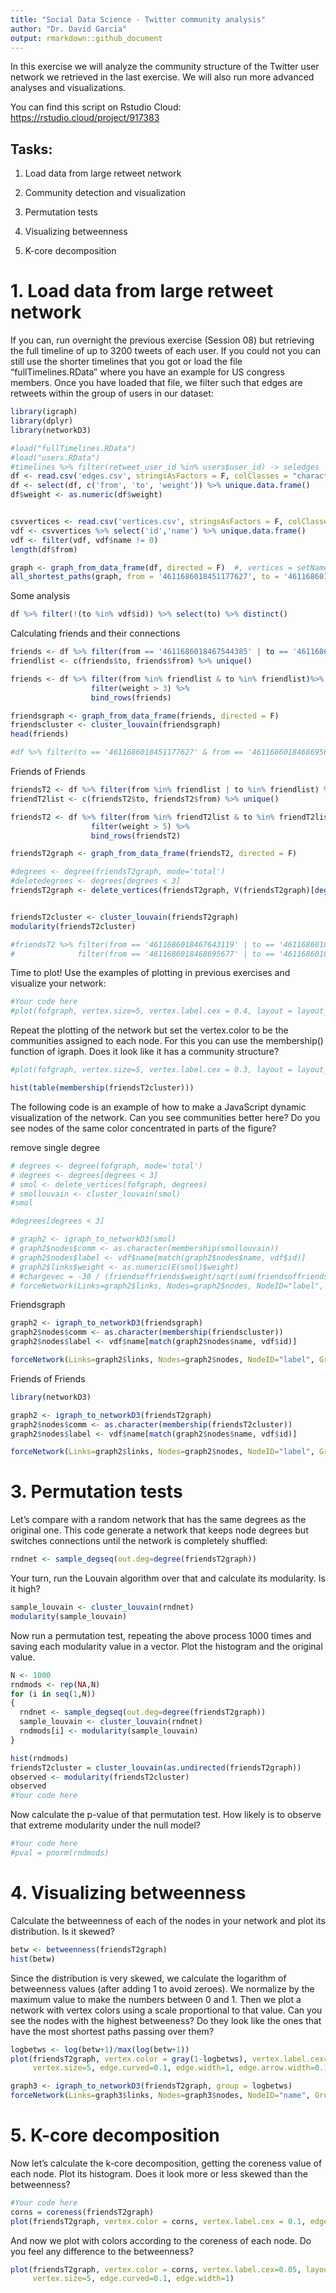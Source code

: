 ```yaml
---
title: "Social Data Science - Twitter community analysis"
author: "Dr. David Garcia"
output: rmarkdown::github_document
---
```


In this exercise we will analyze the community structure of the Twitter user network we retrieved in the last exercise. We will also run more advanced analyses and visualizations.

You can find this script on Rstudio Cloud: <https://rstudio.cloud/project/917383>

## Tasks:

1. Load data from large retweet network

2. Community detection and visualization

3. Permutation tests

4. Visualizing betweenness

5. K-core decomposition

# 1. Load data from large retweet network

If you can, run overnight the previous exercise (Session 08) but retrieving the full timeline of up to 3200 tweets of each user. If you could not you can still use the shorter timelines that you got or load the file "fullTimelines.RData" where you have an example for US congress members. Once you have loaded that file, we filter such that edges are retweets within the group of users in our dataset:
```r
library(igraph)
library(dplyr)
library(networkD3)
```
```r
#load("fullTimelines.RData")
#load("users.RData")
#timelines %>% filter(retweet_user_id %in% users$user_id) -> seledges
df <- read.csv('edges.csv', stringsAsFactors = F, colClasses = "character")
df <- select(df, c('from', 'to', 'weight')) %>% unique.data.frame()
df$weight <- as.numeric(df$weight)


csvvertices <- read.csv('vertices.csv', stringsAsFactors = F, colClasses = "character")
vdf <- csvvertices %>% select('id','name') %>% unique.data.frame()
vdf <- filter(vdf, vdf$name != 0)
length(df$from)

graph <- graph_from_data_frame(df, directed = F)  #, vertices = setNames(vdf, c("id","label")))
all_shortest_paths(graph, from = '4611686018451177627', to = '4611686018471180200', mode = c('all'))
```
Some analysis

```r
df %>% filter(!(to %in% vdf$id)) %>% select(to) %>% distinct()
```

Calculating friends and their connections
```r
friends <- df %>% filter(from == '4611686018467544385' | to == '4611686018467544385') %>% filter(weight > 3)
friendlist <- c(friends$to, friends$from) %>% unique()

friends <- df %>% filter(from %in% friendlist & to %in% friendlist)%>%
                  filter(weight > 3) %>% 
                  bind_rows(friends)

friendsgraph <- graph_from_data_frame(friends, directed = F)
friendscluster <- cluster_louvain(friendsgraph)
head(friends)

#df %>% filter(to == '4611686018451177627' & from == '4611686018468695677')
```



Friends of Friends
```r
friendsT2 <- df %>% filter(from %in% friendlist | to %in% friendlist) %>%  filter(weight > 5)
friendT2list <- c(friendsT2$to, friendsT2$from) %>% unique()

friendsT2 <- df %>% filter(from %in% friendT2list & to %in% friendT2list)%>%
                  filter(weight > 5) %>% 
                  bind_rows(friendsT2)

friendsT2graph <- graph_from_data_frame(friendsT2, directed = F)

#degrees <- degree(friendsT2graph, mode='total')
#deletedegrees <- degrees[degrees < 3]
friendsT2graph <- delete_vertices(friendsT2graph, V(friendsT2graph)[degree(friendsT2graph) < 3])


friendsT2cluster <- cluster_louvain(friendsT2graph)
modularity(friendsT2cluster)

#friendsT2 %>% filter(from == '4611686018467643119' | to == '4611686018467643119') %>% 
#              filter(from == '4611686018468695677' | to == '4611686018468695677')
```



Time to plot! Use the examples of plotting in previous exercises and visualize your network:
```r
#Your code here
#plot(fofgraph, vertex.size=5, vertex.label.cex = 0.4, layout = layout_nicely, edge.curved = 0.1, edge.width = 1, edge.arrow.size=0.1)
```

Repeat the plotting of the network but set the vertex.color to be the communities assigned to each node. For this you can use the membership() function of igraph. Does it look like it has a community structure?
```r
#plot(fofgraph, vertex.size=5, vertex.label.cex = 0.3, layout = layout_nicely, edge.curved = 0.1, edge.width = 1, edge.arrow.size=0.3, vertex.color=friendsT2cluster$membership)
```

```r
hist(table(membership(friendsT2cluster)))
```
The following code is an example of how to make a JavaScript dynamic visualization of the network. Can you see communities better here? Do you see nodes of the same color concentrated in parts of the figure?

remove single degree
``` r
# degrees <- degree(fofgraph, mode='total')
# degrees <- degrees[degrees < 3]
# smol <- delete_vertices(fofgraph, degrees)
# smollouvain <- cluster_louvain(smol)
#smol

#degrees[degrees < 3]

# graph2 <- igraph_to_networkD3(smol)
# graph2$nodes$comm <- as.character(membership(smollouvain))
# graph2$nodes$label <- vdf$name[match(graph2$nodes$name, vdf$id)]
# graph2$links$weight <- as.numeric(E(smol)$weight)
# #chargevec = -30 / (friendsoffriends$weight/sqrt(sum(friendsoffriends$weight^2))) -22
# forceNetwork(Links=graph2$links, Nodes=graph2$nodes, NodeID="label", Group="comm", zoom=T, opacity = 1, opacityNoHover = 1, fontSize = 15)

```

Friendsgraph
```r
graph2 <- igraph_to_networkD3(friendsgraph)
graph2$nodes$comm <- as.character(membership(friendscluster))
graph2$nodes$label <- vdf$name[match(graph2$nodes$name, vdf$id)]

forceNetwork(Links=graph2$links, Nodes=graph2$nodes, NodeID="label", Group="comm", zoom=T, opacity = 1, opacityNoHover = 1, fontSize = 15, linkDistance = JS("function(d){return 300- d['NA..3']}"), linkWidth = JS("function(d){return Math.sqrt(d['NA..3'])/3}"))
```

Friends of Friends
```r
library(networkD3)

graph2 <- igraph_to_networkD3(friendsT2graph)
graph2$nodes$comm <- as.character(membership(friendsT2cluster))
graph2$nodes$label <- vdf$name[match(graph2$nodes$name, vdf$id)]

forceNetwork(Links=graph2$links, Nodes=graph2$nodes, NodeID="label", Group="comm", zoom=T, opacity = 1, opacityNoHover = 1, fontSize = 12, linkDistance = JS("function(d){return 200- d['NA..3']}"), linkWidth = JS("function(d){return d['NA..3']/50}"))
```


# 3. Permutation tests

Let's compare with a random network that has the same degrees as the original one. This code generate a network that keeps node degrees but switches connections until the network is completely shuffled:
```r
rndnet <- sample_degseq(out.deg=degree(friendsT2graph))
```

Your turn, run the Louvain algorithm over that and calculate its modularity. Is it high?
```r
sample_louvain <- cluster_louvain(rndnet)
modularity(sample_louvain)
```

Now run a permutation test, repeating the above process 1000 times and saving each modularity value in a vector. Plot the histogram and the original value.
```r
N <- 1000
rndmods <- rep(NA,N)
for (i in seq(1,N))
{
  rndnet <- sample_degseq(out.deg=degree(friendsT2graph))
  sample_louvain <- cluster_louvain(rndnet)
  rndmods[i] <- modularity(sample_louvain)
}

hist(rndmods)
friendsT2cluster = cluster_louvain(as.undirected(friendsT2graph))
observed <- modularity(friendsT2cluster)
observed
#Your code here
```

Now calculate the p-value of that permutation test. How likely is to observe that extreme modularity under the null model?
```r
#Your code here
#pval = pnorm(rndmods)
```

# 4. Visualizing betweenness

Calculate the betweenness of each of the nodes in your network and plot its distribution. Is it skewed?
```r
betw <- betweenness(friendsT2graph)
hist(betw)
```

Since the distribution is very skewed, we calculate the logarithm of betweenness values (after adding 1 to avoid zeroes). We normalize by the maximum value to make the numbers between 0 and 1. Then we plot a network with vertex colors using a scale proportional to that value. Can you see the nodes with the highest betweeness? Do they look like the ones that have the most shortest paths passing over them?
```r
logbetws <- log(betw+1)/max(log(betw+1))
plot(friendsT2graph, vertex.color = gray(1-logbetws), vertex.label.cex=0.001, layout=layout_nicely, 
     vertex.size=5, edge.curved=0.1, edge.width=1, edge.arrow.width=0.1)
```

```r
graph3 <- igraph_to_networkD3(friendsT2graph, group = logbetws)
forceNetwork(Links=graph3$links, Nodes=graph3$nodes, NodeID="name", Group="group", zoom=T, opacity = 1, opacityNoHover = 1)
```
# 5. K-core decomposition

Now let's calculate the k-core decomposition, getting the coreness value of each node. Plot its histogram. Does it look more or less skewed than the betweenness?
```r
#Your code here
corns = coreness(friendsT2graph)
plot(friendsT2graph, vertex.color = corns, vertex.label.cex = 0.1, edge.arrow.size = 0.1, vertex.size = 5, edge.width = 1, edge.curved = 0.1)
```

And now we plot with colors according to the coreness of each node. Do you feel any difference to the betweenness?
```r
plot(friendsT2graph, vertex.color = corns, vertex.label.cex=0.05, layout=layout_nicely, 
     vertex.size=5, edge.curved=0.1, edge.width=1)
```

